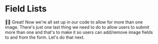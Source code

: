 # Field Lists

<EpicVideo url="https://www.epicweb.dev/workshops/professional-web-forms/complex-structures/multiple-image-uploading/solution" />

👨‍💼 Great! Now we're all set up in our code to allow for more than one image.
There's just one last thing we need to do to allow users to submit more than one
and that's to make it so users can add/remove image fields to and from the form.
Let's do that next.

